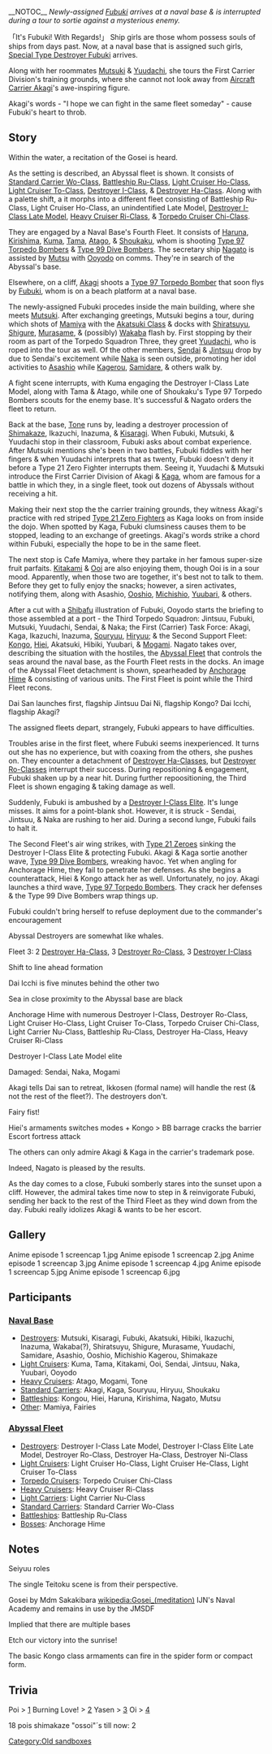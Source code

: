 {{Episode
|number = 1
|image = Anime episode 1 screencap 6.jpg
|english = Nice to meet you, Commander!
|japanese = 初めまして！司令官！
|romaji = Hajimemasite! Shireikan!
|script = Hanada Jukki
|storyboard = Kusakawa Keizou
|ep_dir = Honda Mino
|anim_dir = Ide Naomi, Matsumoto Mayuko
|air_date = January 8th, 2015
|adv_screen = December 27th, 2014
|previous = ''None''
|next = [[Anime/Episodes/Episode 2|Without Dissent, Without Shame, Without Regret!]]
}}
__NOTOC__
''Newly-assigned [[Fubuki]] arrives at a naval base & is interrupted during a tour to sortie against a mysterious enemy.''

「It's Fubuki! With Regards!」
Ship girls are those whom possess souls of ships from days past. Now, at a naval base that is assigned such girls, [[Fubuki|Special Type Destroyer Fubuki]] arrives.

Along with her roommates [[Mutsuki]] & [[Yuudachi]], she tours the First Carrier Division's training grounds, where she cannot not look away from [[Akagi|Aircraft Carrier Akagi]]'s awe-inspiring figure.

Akagi's words - "I hope we can fight in the same fleet someday" - cause Fubuki's heart to throb.


{{clr}}
==Story==
Within the water, a recitation of the Gosei is heard.

As the setting is described, an Abyssal fleet is shown. It consists of [[Standard Carrier Wo-Class]], [[Battleship Ru-Class]], [[Light Cruiser Ho-Class]], [[Light Cruiser To-Class]], [[Destroyer I-Class]], & [[Destroyer Ha-Class]]. Along with a palette shift, a it morphs into a different fleet consisting of Battleship Ru-Class, Light Cruiser Ho-Class, an unindentified Late Model, [[Destroyer_I-Class#Late_Model|Destroyer I-Class Late Model]], [[Heavy Cruiser Ri-Class]], & [[Torpedo Cruiser Chi-Class]].

They are engaged by a Naval Base's Fourth Fleet. It consists of [[Haruna]], [[Kirishima]], [[Kuma]], [[Tama]], [[Atago]], & [[Shoukaku]], whom is shooting [[Type 97 Torpedo Bomber]]s & [[Type 99 Dive Bomber]]s. The secretary ship [[Nagato]] is assisted by [[Mutsu]] with [[Ooyodo]] on comms. They're in search of the Abyssal's base.

Elsewhere, on a cliff, [[Akagi]] shoots a [[Type 97 Torpedo Bomber]] that soon flys by [[Fubuki]], whom is on a beach platform at a naval base.

The newly-assigned Fubuki procedes inside the main building, where she meets [[Mutsuki]]. After exchanging greetings, Mutsuki begins a tour, during which shots of [[NPC|Mamiya]] with the [[:Category:Akatsuki Class|Akatsuki Class]] & docks with [[Shiratsuyu]], [[Shigure]], [[Murasame]], & (possibly) [[Wakaba]] flash by. First stopping by their room as part of the Torpedo Squadron Three, they greet [[Yuudachi]], who is roped into the tour as well. Of the other members, [[Sendai]] & [[Jintsuu]] drop by due to Sendai's excitement while [[Naka]] is seen outside, promoting her idol activities to [[Asashio]] while [[Kagerou]], [[Samidare]], & others walk by.

A fight scene interrupts, with Kuma engaging the Destroyer I-Class Late Model, along with Tama & Atago, while one of Shoukaku's Type 97 Torpedo Bombers scouts for the enemy base. It's successful & Nagato orders the fleet to return.

Back at the base, [[Tone]] runs by, leading a destroyer procession of [[Shimakaze]], Ikazuchi, Inazuma, & [[Kisaragi]]. When Fubuki, Mutsuki, & Yuudachi stop in their classroom, Fubuki asks about combat experience. After Mutsuki mentions she's been in two battles, Fubuki fiddles with her fingers & when Yuudachi interprets that as twenty, Fubuki doesn't deny it before a Type 21 Zero Fighter interrupts them. Seeing it, Yuudachi & Mutsuki introduce the First Carrier Division of Akagi & [[Kaga]], whom are famous for a battle in which they, in a single fleet, took out dozens of Abyssals without receiving a hit.

Making their next stop the the carrier training grounds, they witness Akagi's practice with red striped [[Type 21 Zero Fighter]]s as Kaga looks on from inside the dojo. When spotted by Kaga, Fubuki clumsiness causes them to be stopped, leading to an exchange of greetings. Akagi's words strike a chord within Fubuki, especially the hope to be in the same fleet.

The next stop is Cafe Mamiya, where they partake in her famous super-size fruit parfaits. [[Kitakami]] & [[Ooi]] are also enjoying them, though Ooi is in a sour mood. Apparently, when those two are together, it's best not to talk to them. Before they get to fully enjoy the snacks; however, a siren activates, notifying them, along with Asashio, [[Ooshio]], [[Michishio]], [[Yuubari]], & others.

After a cut with a [[Glossary#List_of_vessels_by_artist|Shibafu]] illustration of Fubuki, Ooyodo starts the briefing to those assembled at a port - the Third Torpedo Squadron: Jintsuu, Fubuki, Mutsuki, Yuudachi, Sendai, & Naka; the First (Carrier) Task Force: Akagi, Kaga, Ikazuchi, Inazuma, [[Souryuu]], [[Hiryuu]]; & the Second Support Fleet: [[Kongo]], [[Hiei]], Akatsuki, Hibiki, Yuubari, & [[Mogami]]. Nagato takes over, describing the situation with the hostiles, the [[Enemy_Vessel|Abyssal Fleet]] that controls the seas around the naval base, as the Fourth Fleet rests in the docks. An image of the Abyssal Fleet detachment is shown, spearheaded by [[Anchorage Princess|Anchorage Hime]] & consisting of various units. <!-- could not clearly see --> The First Fleet is point while the Third Fleet recons.

Dai San launches first, flagship Jintsuu
Dai Ni, flagship Kongo?
Dai Icchi, flagship Akagi?

The assigned fleets depart, strangely, Fubuki appears to have difficulties.

Troubles arise in the first fleet, where Fubuki seems inexperienced. It turns out she has no experience, but with coaxing from the others, she pushes on. They encounter a detachment of [[Destroyer Ha-Class|Destroyer Ha-Classes]], but [[Destroyer Ro-Class|Destroyer Ro-Classes]] interrupt their success. During repositioning & engagement, Fubuki shaken up by a near hit. During further repoositioning, the Third Fleet is shown engaging & taking damage as well.

Suddenly, Fubuki is ambushed by a [[Destroyer I-Class|Destroyer I-Class Elite]]. It's lunge misses. It aims for a point-blank shot. However, it is struck - Sendai, Jintsuu, & Naka are rushing to her aid. During a second lunge, Fubuki fails to halt it.

The Second Fleet's air wing strikes, with [[Type_21_Zero_Fighter|Type 21 Zeroes]] <!-- presumably? --> sinking the Destroyer I-Class Elite & protecting Fubuki. Akagi & Kaga sortie another wave, [[Type_99_Dive_Bomber|Type 99 Dive Bombers]], <!-- presumably? --> wreaking havoc. Yet when angling for Anchorage Hime, they fail to penetrate her defenses. As she begins a counterattack, Hiei & Kongo attack her as well. Unfortunately, no joy. Akagi launches a third wave, [[Type_97_Torpedo_Bomber|Type 97 Torpedo Bombers]]. <!-- presumably? --> They crack her defenses & the Type 99 Dive Bombers wrap things up.

Fubuki couldn't bring herself to refuse deployment due to the commander's encouragement

Abyssal Destroyers are somewhat like whales.

Fleet 3: 2 [[Destroyer Ha-Class]], 3 [[Destroyer Ro-Class]], 3 [[Destroyer I-Class]] <!-- Unsure. Some may be Late Models as well -->

Shift to line ahead formation

Dai Icchi is five minutes behind the other two

Sea in close proximity to the Abyssal base are black

Anchorage Hime with numerous Destroyer I-Class, Destroyer Ro-Class, Light Cruiser Ho-Class, Light Cruiser To-Class, Torpedo Cruiser Chi-Class, Light Carrier Nu-Class, Battleship Ru-Class, Destroyer Ha-Class, Heavy Cruiser Ri-Class

Destroyer I-Class Late Model elite

Damaged: Sendai, Naka, Mogami

Akagi tells Dai san to retreat, Ikkosen (formal name) will handle the rest (& not the rest of the fleet?). The destroyers don't.

Fairy fist!

Hiei's armaments switches modes + Kongo > BB barrage cracks the barrier
Escort fortress attack

The others can only admire Akagi & Kaga in the carrier's trademark pose. <!-- Feel free to edit or remove this line -->

Indeed, Nagato is pleased by the results. <!-- Feel free to edit or remove this line -->

As the day comes to a close, Fubuki somberly stares into the sunset upon a cliff. However, the admiral takes time now to step in & reinvigorate Fubuki, sending her back to the rest of the Third Fleet as they wind down from the day. Fubuki really idolizes Akagi & wants to be her escort.


==Gallery==
<gallery orientation="landscape" widths="200" crop="false" hideaddbutton="true">
Anime episode 1 screencap 1.jpg
Anime episode 1 screencap 2.jpg
Anime episode 1 screencap 3.jpg
Anime episode 1 screencap 4.jpg
Anime episode 1 screencap 5.jpg
Anime episode 1 screencap 6.jpg
</gallery>

==Participants==

===[[Anime/Characters#Naval Base|Naval Base]]===
* [[Anime/Characters#Destroyers|Destroyers]]: Mutsuki, Kisaragi, Fubuki, Akatsuki, Hibiki, Ikazuchi, Inazuma, Wakaba(?), Shiratsuyu, Shigure, Murasame, Yuudachi, Samidare, Asashio, Ooshio, Michishio Kagerou, Shimakaze
* [[Anime/Characters#Light Cruisers|Light Cruisers]]: Kuma, Tama, Kitakami, Ooi, Sendai, Jintsuu, Naka, Yuubari, Ooyodo
* [[Anime/Characters#Heavy Cruisers|Heavy Cruisers]]: Atago, Mogami, Tone
* [[Anime/Characters#Standard Carriers|Standard Carriers]]: Akagi, Kaga, Souryuu, Hiryuu, Shoukaku
* [[Anime/Characters#Battleships|Battleships]]: Kongou, Hiei, Haruna, Kirishima, Nagato, Mutsu
* [[Anime/Characters#Other|Other]]: Mamiya, Fairies


===[[Anime/Characters#Abyssal Fleet|Abyssal Fleet]]===
* [[Anime/Characters#Destroyers_2|Destroyers]]: Destroyer I-Class Late Model, Destroyer I-Class Elite Late Model, Destroyer Ro-Class, Destroyer Ha-Class, Destroyer Ni-Class
* [[Anime/Characters#Light Cruisers 2|Light Cruisers]]: Light Cruiser Ho-Class, Light Cruiser He-Class, Light Cruiser To-Class
* [[Anime/Characters#Torpedo Cruisers|Torpedo Cruisers]]: Torpedo Cruiser Chi-Class
* [[Anime/Characters#Heavy_Cruisers_2|Heavy Cruisers]]: Heavy Cruiser Ri-Class
* [[Anime/Characters#Light_Carriers|Light Carriers]]: Light Carrier Nu-Class
* [[Anime/Characters#Standard_Carriers_2|Standard Carriers]]: Standard Carrier Wo-Class
* [[Anime/Characters#Battleships_2|Battleships]]: Battleship Ru-Class
* [[Anime/Characters#Bosses|Bosses]]: Anchorage Hime


==Notes==

Seiyuu roles

The single Teitoku scene is from their perspective.

Gosei by Mdm Sakakibara [[wikipedia:Gosei_(meditation)]]
IJN's Naval Academy and remains in use by the JMSDF

Implied that there are multiple bases

Etch our victory into the sunrise!

The basic Kongo class armaments can fire in the spider form or compact form.


==Trivia==

Poi > [https://www.youtube.com/watch?v=yC9Nwn0BgVc]
Burning Love! > [https://www.youtube.com/watch?v=pHqa4VaFdIM]
Yasen > [https://www.youtube.com/watch?v=zvg7hHTnJVk]
Oi > [https://www.youtube.com/watch?v=dlUwc9O_76s]

18 pois
shimakaze "ossoi"´s till now: 2
[[Category:Old sandboxes]]